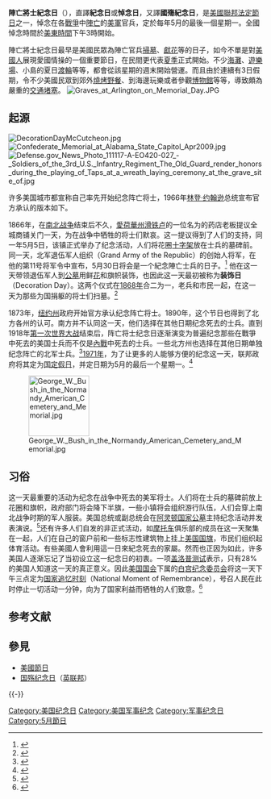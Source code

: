 {{noteTA
|1 = zh-cn:阵亡将士纪念日; zh-tw:陣亡將士紀念日; zh-hk:亡兵紀念日;
}}

{{Infobox Holiday
|holiday_name=美國陣亡將士紀念日
|image=Golden Gate National Cemetery mound Memorial Day 2008 graves 2.JPG
|caption=[[2008年|2008年]]美國陣亡將士紀念日中位於聖布魯諾的金门国家公墓
|observedby=全[[美国|美国]]民众
|significance=原先纪念在[[南北战争|南北战争]]中阵亡的[[士兵|士兵]]，后扩展到纪念所有牺牲的美国士兵
|date=5月最后一个星期一
|celebrationsz=[[游行|游行]]、[[扫墓|扫墓]]
|type=美国传统节日
}}

'''陣亡將士紀念日'''（{{lang-en|'''Memorial Day'''}}），直譯'''紀念日'''或'''悼念日'''，又譯'''國殤紀念日'''，是[[美國|美國]][[美國節日|聯邦法定節日]]之一，悼念在各[[戰爭|戰爭]]中[[陣亡|陣亡]]的[[美軍|美軍]]官兵，定於每年5月的最後一個星期一。全國悼念時間於[[美東時間|美東時間]]下午3時開始。

陣亡將士紀念日最早是美國民眾為陣亡官兵[[掃墓|掃墓]]、[[獻花|獻花]]等的日子，如今不單是對[[美國人|美國人]]展現愛國情操的一個重要節日，在民間更代表[[夏季|夏季]]正式開始。不少[[海灘|海灘]]、[[遊樂場|遊樂場]]、小島的夏日[[渡輪|渡輪]]等等，都會從該星期的週末開始營運。而且由於連續有3日假期，令不少美國民眾到郊外[[燒烤|燒烤]][[野餐|野餐]]、到海邊玩樂或者參觀[[博物館|博物館]]等等，導致頗為嚴重的[[交通堵塞|交通堵塞]]。
[[File:Graves_at_Arlington_on_Memorial_Day.JPG|thumb]]

== 起源 ==
[[File:DecorationDayMcCutcheon.jpg|thumb]]
[[File:Confederate_Memorial_at_Alabama_State_Capitol_Apr2009.jpg|thumb]]
[[File:Defense.gov_News_Photo_111117-A-EO420-027_-_Soldiers_of_the_3rd_U.S._Infantry_Regiment_The_Old_Guard_render_honors_during_the_playing_of_Taps_at_a_wreath_laying_ceremony_at_the_grave_site_of.jpg|thumb]]

许多美国城市都宣称自己率先开始纪念阵亡将士，1966年[[林登·约翰逊|林登·约翰逊]]总统宣布官方承认的版本如下。

1866年，在[[南北战争|南北战争]]结束后不久，[[愛荷華州|愛荷華州]][[滑鐵盧_(愛荷華州)|滑铁卢]]的一位名为{{le|亨利·C·韦尔斯|Henry C. Welles}}的药店老板提议全城商铺关门一天，为在战争中牺牲的将士们默哀。这一提议得到了人们的支持，同一年5月5日，该镇正式举办了纪念活动，人们将花圈[[十字架|十字架]]放在士兵的墓碑前。同一天，北军退伍军人组织{{le|共和大军|Grand Army of the Republic}}（Grand Army of the Republic）的创始人{{le|約翰·A·洛根|John A. Logan}}将军，在他的第11号将军令中宣布，5月30日将会是一个紀念陣亡士兵的日子。<ref>{{Cite web |url=http://www.america.gov/st/washfile-chinese/2008/May/20080523120123jmnamdeirf0.7442133.html |title=美国阵亡将士纪念日的由来 |accessdate=2009-08-06 |archive-date=2009-08-07 |archive-url=https://web.archive.org/web/20090807033642/http://www.america.gov/st/washfile-chinese/2008/May/20080523120123jmnamdeirf0.7442133.html |dead-url=no }}</ref> 他在这一天带领退伍军人到[[公墓|公墓]]用鲜[[花|花]]和旗帜装饰，也因此这一天最初被称为'''装饰日'''（Decoration Day）。这两个仪式在[[1868年|1868年]]合二为一，老兵和市民一起，在这一天为那些为国捐躯的将士们扫墓。<ref>{{Cite web|url=http://chinese.usembassy-china.org.cn/memorial_day.html|archiveurl=https://web.archive.org/web/20091226171346/http://chinese.usembassy-china.org.cn/memorial_day.html|deadurl=yes|title=纪念日，五月的最后一个周一|archivedate=2009年12月26日|accessdate=2009年8月6日}}</ref>

1873年，[[纽约州|纽约州]]政府开始官方承认纪念阵亡将士。1890年，这个节日也得到了北方各州的认可。南方并不认同这一天，他们选择在其他日期纪念死去的士兵。直到1918年[[第一次世界大战|第一次世界大战]]结束后，阵亡将士纪念日逐渐演变为普遍纪念那些在戰爭中死去的美国士兵而不仅是[[內戰|內戰]]中死去的士兵。一些北方州也选择在其他日期单独纪念阵亡的北军士兵。<ref>{{Cite web|url=http://www.usmemorialday.org/?page_id=2|title=Memorial Day|accessdate=2020-05-31|archive-date=2020-07-07|archive-url=https://web.archive.org/web/20200707093346/http://www.usmemorialday.org/?page_id=2|dead-url=no}}</ref>[[1971年|1971年]]，为了让更多的人能够方便的纪念这一天，联邦政府将其定为[[国定假日|国定假日]]，并定日期为5月的最后一个星期一。<ref>{{Cite web|url=http://www.china.com.cn/chinese/zhuanti/174088.htm|dead-url=yes|archive-url=https://web.archive.org/web/20030106005344/http://www.china.com.cn/chinese/zhuanti/174088.htm|archive-date=2003-01-06|title=阵亡将士纪念日(Memorial Day)|website=中国网|accessdate=2009-08-06}}</ref>

[[File:George_W._Bush_in_the_Normandy_American_Cemetery_and_Memorial.jpg|120px]]

== 习俗 ==
这一天最重要的活动为纪念在战争中死去的美军将士。人们将在士兵的墓碑前放上花圈和旗帜，政府部门将会降下半旗，一些小镇将会组织游行队伍，人们会穿上南北战争时期的军人服装。美国总统或副总统会在[[阿灵顿国家公墓|阿灵顿国家公墓]]主持纪念活动并发表演说。<ref>{{Cite web |url=http://yaj.mca.gov.cn/article/lsby/jyjl/200712/20071200005980.shtml |title=美国“阵亡将士纪念日”面面观 |accessdate=2009-08-06 |archive-date=2012-08-06 |archive-url=https://archive.is/20120806005854/http://yaj.mca.gov.cn/article/lsby/jyjl/200712/20071200005980.shtml |dead-url=no }}</ref>还有许多人们自发的非正式活动，如[[摩托车|摩托车]]俱乐部的成员在这一天聚集在一起，人们在自己的窗户前和一些标志性建筑物上挂上[[美国国旗|美国国旗]]，市民们组织起体育活动。有些美國人會利用這一日來紀念死去的家屬。然而也正因为如此，许多美国人逐渐忘记了当初设立这一纪念日的初衷。一项[[盖洛普测试|盖洛普测试]]表示，只有28%的美国人知道这一天的真正意义。因此[[美国国会|美国国会]]下属的[[白宫纪念委员会|白宫纪念委员会]]将这一天下午三点定为[[国家追忆时刻|国家追忆时刻]]（National Moment of Remembrance），号召人民在此时停止一切活动一分钟，向为了国家利益而牺牲的人们致意。<ref>{{Cite web |url=http://www.remember.gov/MomentofRemembrance/tabid/54/Default.aspx |title=National Moment of Remembrance |accessdate=2009-08-06 |archive-date=2009-07-14 |archive-url=https://web.archive.org/web/20090714184708/http://www.remember.gov/MomentofRemembrance/tabid/54/Default.aspx |dead-url=no }}</ref>

== 参考文献 ==
{{Reflist|30em}}

== 參見 ==
{{Portal box|美国军事|死亡}}
* [[美國節日|美國節日]]
* [[国殇纪念日|国殇纪念日]]（[[英联邦|英联邦]]）

{{-}}
{{美國節日}}

[[Category:美国纪念日|Category:美国纪念日]]
[[Category:美国军事纪念|Category:美国军事纪念]]
[[Category:军事纪念日|Category:军事纪念日]]
[[Category:5月節日|Category:5月節日]]